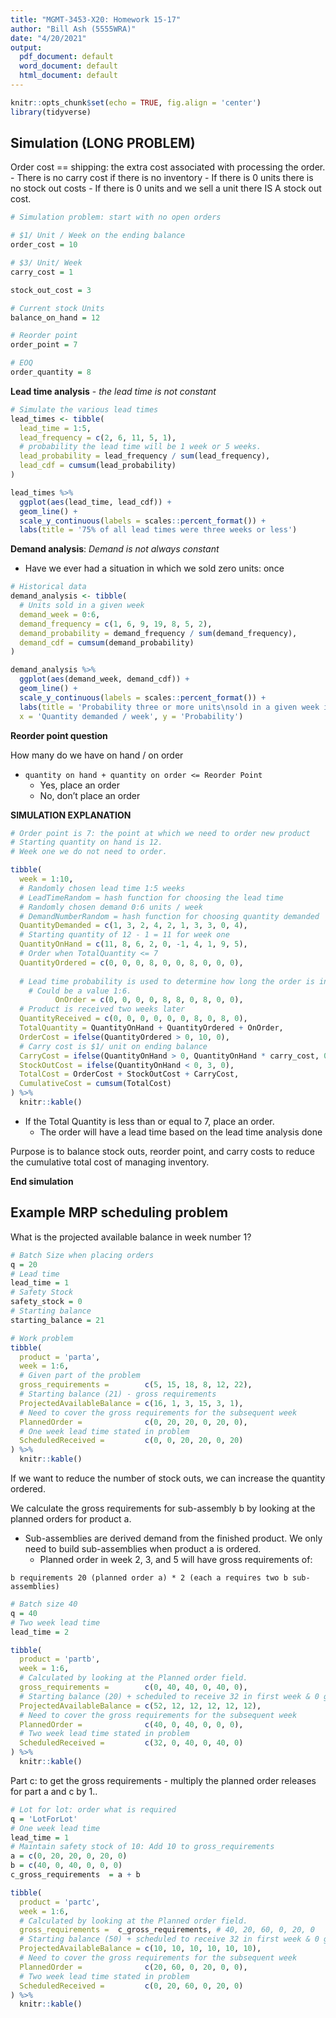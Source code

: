 ```yaml
---
title: "MGMT-3453-X20: Homework 15-17"
author: "Bill Ash (5555WRA)"
date: "4/20/2021"
output:
  pdf_document: default
  word_document: default
  html_document: default
---
```


```r
knitr::opts_chunk$set(echo = TRUE, fig.align = 'center')
library(tidyverse)
```



## Simulation (LONG PROBLEM)

Order cost == shipping: the extra cost associated with processing the order. 
- There is no carry cost if there is no inventory 
- If there is 0 units there is no stock out costs 
- If there is 0 units and we sell a unit there IS A stock out cost. 

```r
# Simulation problem: start with no open orders

# $1/ Unit / Week on the ending balance 
order_cost = 10 

# $3/ Unit/ Week 
carry_cost = 1

stock_out_cost = 3

# Current stock Units 
balance_on_hand = 12

# Reorder point 
order_point = 7

# EOQ
order_quantity = 8 
```


**Lead time analysis** - *the lead time is not constant*

```r
# Simulate the various lead times
lead_times <- tibble(
  lead_time = 1:5, 
  lead_frequency = c(2, 6, 11, 5, 1), 
  # probability the lead time will be 1 week or 5 weeks.
  lead_probability = lead_frequency / sum(lead_frequency), 
  lead_cdf = cumsum(lead_probability)
)

lead_times %>% 
  ggplot(aes(lead_time, lead_cdf)) + 
  geom_line() + 
  scale_y_continuous(labels = scales::percent_format()) + 
  labs(title = '75% of all lead times were three weeks or less')
```


**Demand analysis**: *Demand is not always constant* 

- Have we ever had a situation in which we sold zero units: once 

```r
# Historical data 
demand_analysis <- tibble(
  # Units sold in a given week 
  demand_week = 0:6, 
  demand_frequency = c(1, 6, 9, 19, 8, 5, 2), 
  demand_probability = demand_frequency / sum(demand_frequency), 
  demand_cdf = cumsum(demand_probability)
)

demand_analysis %>% 
  ggplot(aes(demand_week, demand_cdf)) + 
  geom_line() + 
  scale_y_continuous(labels = scales::percent_format()) + 
  labs(title = 'Probability three or more units\nsold in a given week is <= 70%', 
  x = 'Quantity demanded / week', y = 'Probability')
```


**Reorder point question**

How many do we have on hand / on order 

- `quantity on hand + quantity on order <= Reorder Point`
  - Yes, place an order 
  - No, don't place an order 


**SIMULATION EXPLANATION** 

```r
# Order point is 7: the point at which we need to order new product 
# Starting quantity on hand is 12.
# Week one we do not need to order. 

tibble(
  week = 1:10, 
  # Randomly chosen lead time 1:5 weeks 
  # LeadTimeRandom = hash function for choosing the lead time 
  # Randomly chosen demand 0:6 units / week 
  # DemandNumberRandom = hash function for choosing quantity demanded
  QuantityDemanded = c(1, 3, 2, 4, 2, 1, 3, 3, 0, 4),
  # Starting quantity of 12 - 1 = 11 for week one 
  QuantityOnHand = c(11, 8, 6, 2, 0, -1, 4, 1, 9, 5),
  # Order when TotalQuantity <= 7
  QuantityOrdered = c(0, 0, 0, 8, 0, 0, 8, 0, 0, 0), 
  
  # Lead time probability is used to determine how long the order is in transit
    # Could be a value 1:6. 
          OnOrder = c(0, 0, 0, 0, 8, 8, 0, 8, 0, 0), 
  # Product is received two weeks later 
  QuantityReceived = c(0, 0, 0, 0, 0, 0, 8, 0, 8, 0),
  TotalQuantity = QuantityOnHand + QuantityOrdered + OnOrder,
  OrderCost = ifelse(QuantityOrdered > 0, 10, 0), 
  # Carry cost is $1/ unit on ending balance 
  CarryCost = ifelse(QuantityOnHand > 0, QuantityOnHand * carry_cost, 0), 
  StockOutCost = ifelse(QuantityOnHand < 0, 3, 0),
  TotalCost = OrderCost + StockOutCost + CarryCost, 
  CumulativeCost = cumsum(TotalCost)
) %>% 
  knitr::kable()
```


- If the Total Quantity is less than or equal to 7, place an order. 
  - The order will have a lead time based on the lead time analysis done
  
Purpose is to balance stock outs, reorder point, and carry costs to reduce 
the cumulative total cost of managing inventory. 

**End simulation**

## Example MRP scheduling problem 

What is the projected available balance in week number 1?

```r
# Batch Size when placing orders 
q = 20
# Lead time 
lead_time = 1
# Safety Stock 
safety_stock = 0
# Starting balance 
starting_balance = 21 

# Work problem 
tibble(
  product = 'parta',
  week = 1:6, 
  # Given part of the problem 
  gross_requirements =        c(5, 15, 18, 8, 12, 22),
  # Starting balance (21) - gross requirements 
  ProjectedAvailableBalance = c(16, 1, 3, 15, 3, 1), 
  # Need to cover the gross requirements for the subsequent week 
  PlannedOrder =              c(0, 20, 20, 0, 20, 0),
  # One week lead time stated in problem 
  ScheduledReceived =         c(0, 0, 20, 20, 0, 20)
) %>% 
  knitr::kable()
```

If we want to reduce the number of stock outs, we can increase the quantity 
ordered. 

We calculate the gross requirements for sub-assembly b by looking at the planned 
orders for product a. 

- Sub-assemblies are derived demand from the finished product. We only need to 
build sub-assemblies when product a is ordered. 
  - Planned order in week 2, 3, and 5 will have gross requirements of: 
  
`b requirements 20 (planned order a) * 2 (each a requires two b sub-assemblies)`

```r
# Batch size 40 
q = 40 
# Two week lead time 
lead_time = 2 

tibble(
  product = 'partb',
  week = 1:6, 
  # Calculated by looking at the Planned order field. 
  gross_requirements =        c(0, 40, 40, 0, 40, 0),
  # Starting balance (20) + scheduled to receive 32 in first week & 0 gross req.
  ProjectedAvailableBalance = c(52, 12, 12, 12, 12, 12), 
  # Need to cover the gross requirements for the subsequent week 
  PlannedOrder =              c(40, 0, 40, 0, 0, 0),
  # Two week lead time stated in problem 
  ScheduledReceived =         c(32, 0, 40, 0, 40, 0)
) %>% 
  knitr::kable()
```



Part c: to get the gross requirements - multiply the planned order releases for 
part a and c by 1.. 


```r
# Lot for lot: order what is required 
q = 'LotForLot'
# One week lead time 
lead_time = 1
# Maintain safety stock of 10: Add 10 to gross_requirements 
a = c(0, 20, 20, 0, 20, 0)
b = c(40, 0, 40, 0, 0, 0)
c_gross_requirements  = a + b

tibble(
  product = 'partc',
  week = 1:6, 
  # Calculated by looking at the Planned order field. 
  gross_requirements =  c_gross_requirements, # 40, 20, 60, 0, 20, 0
  # Starting balance (50) + scheduled to receive 32 in first week & 0 gross req.
  ProjectedAvailableBalance = c(10, 10, 10, 10, 10, 10), 
  # Need to cover the gross requirements for the subsequent week 
  PlannedOrder =              c(20, 60, 0, 20, 0, 0),
  # Two week lead time stated in problem 
  ScheduledReceived =         c(0, 20, 60, 0, 20, 0)
) %>% 
  knitr::kable()
```